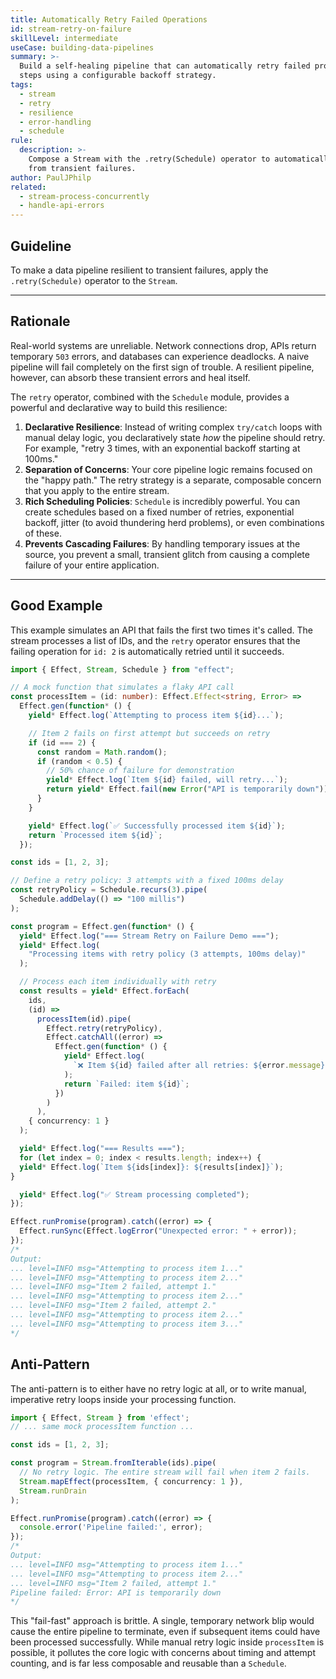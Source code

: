 ```yaml
---
title: Automatically Retry Failed Operations
id: stream-retry-on-failure
skillLevel: intermediate
useCase: building-data-pipelines
summary: >-
  Build a self-healing pipeline that can automatically retry failed processing
  steps using a configurable backoff strategy.
tags:
  - stream
  - retry
  - resilience
  - error-handling
  - schedule
rule:
  description: >-
    Compose a Stream with the .retry(Schedule) operator to automatically recover
    from transient failures.
author: PaulJPhilp
related:
  - stream-process-concurrently
  - handle-api-errors
---
```


## Guideline

To make a data pipeline resilient to transient failures, apply the `.retry(Schedule)` operator to the `Stream`.

---

## Rationale

Real-world systems are unreliable. Network connections drop, APIs return temporary `503` errors, and databases can experience deadlocks. A naive pipeline will fail completely on the first sign of trouble. A resilient pipeline, however, can absorb these transient errors and heal itself.

The `retry` operator, combined with the `Schedule` module, provides a powerful and declarative way to build this resilience:

1.  **Declarative Resilience**: Instead of writing complex `try/catch` loops with manual delay logic, you declaratively state *how* the pipeline should retry. For example, "retry 3 times, with an exponential backoff starting at 100ms."
2.  **Separation of Concerns**: Your core pipeline logic remains focused on the "happy path." The retry strategy is a separate, composable concern that you apply to the entire stream.
3.  **Rich Scheduling Policies**: `Schedule` is incredibly powerful. You can create schedules based on a fixed number of retries, exponential backoff, jitter (to avoid thundering herd problems), or even combinations of these.
4.  **Prevents Cascading Failures**: By handling temporary issues at the source, you prevent a small, transient glitch from causing a complete failure of your entire application.

---

## Good Example

This example simulates an API that fails the first two times it's called. The stream processes a list of IDs, and the `retry` operator ensures that the failing operation for `id: 2` is automatically retried until it succeeds.

````typescript
import { Effect, Stream, Schedule } from "effect";

// A mock function that simulates a flaky API call
const processItem = (id: number): Effect.Effect<string, Error> =>
  Effect.gen(function* () {
    yield* Effect.log(`Attempting to process item ${id}...`);

    // Item 2 fails on first attempt but succeeds on retry
    if (id === 2) {
      const random = Math.random();
      if (random < 0.5) {
        // 50% chance of failure for demonstration
        yield* Effect.log(`Item ${id} failed, will retry...`);
        return yield* Effect.fail(new Error("API is temporarily down"));
      }
    }

    yield* Effect.log(`✅ Successfully processed item ${id}`);
    return `Processed item ${id}`;
  });

const ids = [1, 2, 3];

// Define a retry policy: 3 attempts with a fixed 100ms delay
const retryPolicy = Schedule.recurs(3).pipe(
  Schedule.addDelay(() => "100 millis")
);

const program = Effect.gen(function* () {
  yield* Effect.log("=== Stream Retry on Failure Demo ===");
  yield* Effect.log(
    "Processing items with retry policy (3 attempts, 100ms delay)"
  );

  // Process each item individually with retry
  const results = yield* Effect.forEach(
    ids,
    (id) =>
      processItem(id).pipe(
        Effect.retry(retryPolicy),
        Effect.catchAll((error) =>
          Effect.gen(function* () {
            yield* Effect.log(
              `❌ Item ${id} failed after all retries: ${error.message}`
            );
            return `Failed: item ${id}`;
          })
        )
      ),
    { concurrency: 1 }
  );

  yield* Effect.log("=== Results ===");
  for (let index = 0; index < results.length; index++) {
  yield* Effect.log(`Item ${ids[index]}: ${results[index]}`);
}

  yield* Effect.log("✅ Stream processing completed");
});

Effect.runPromise(program).catch((error) => {
  Effect.runSync(Effect.logError("Unexpected error: " + error));
});
/*
Output:
... level=INFO msg="Attempting to process item 1..."
... level=INFO msg="Attempting to process item 2..."
... level=INFO msg="Item 2 failed, attempt 1."
... level=INFO msg="Attempting to process item 2..."
... level=INFO msg="Item 2 failed, attempt 2."
... level=INFO msg="Attempting to process item 2..."
... level=INFO msg="Attempting to process item 3..."
*/

````

## Anti-Pattern

The anti-pattern is to either have no retry logic at all, or to write manual, imperative retry loops inside your processing function.

````typescript
import { Effect, Stream } from 'effect';
// ... same mock processItem function ...

const ids = [1, 2, 3];

const program = Stream.fromIterable(ids).pipe(
  // No retry logic. The entire stream will fail when item 2 fails.
  Stream.mapEffect(processItem, { concurrency: 1 }),
  Stream.runDrain
);

Effect.runPromise(program).catch((error) => {
  console.error('Pipeline failed:', error);
});
/*
Output:
... level=INFO msg="Attempting to process item 1..."
... level=INFO msg="Attempting to process item 2..."
... level=INFO msg="Item 2 failed, attempt 1."
Pipeline failed: Error: API is temporarily down
*/
````

This "fail-fast" approach is brittle. A single, temporary network blip would cause the entire pipeline to terminate, even if subsequent items could have been processed successfully. While manual retry logic inside `processItem` is possible, it pollutes the core logic with concerns about timing and attempt counting, and is far less composable and reusable than a `Schedule`.
